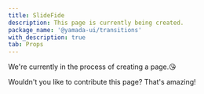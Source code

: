 ```yaml
---
title: SlideFide
description: This page is currently being created.
package_name: '@yamada-ui/transitions'
with_description: true
tab: Props
---
```


We're currently in the process of creating a page.😘

Wouldn't you like to contribute this page? That's amazing!
